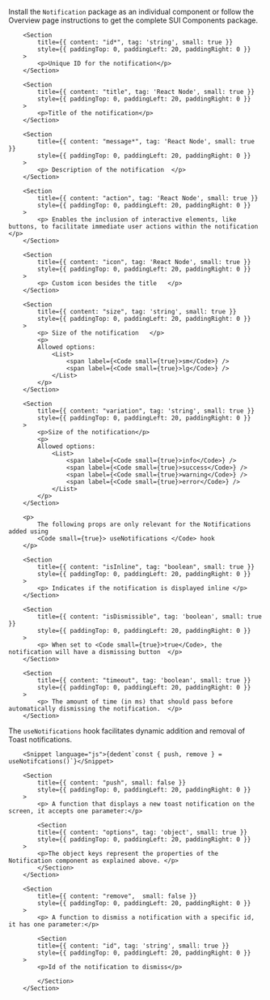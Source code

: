 
<Section
	title="Installation"
	contained={true}
	style={{ paddingTop: 20, paddingBottom: 0 }}
>
	<p>
		Install the <Code small={true}>Notification</Code> package as an individual
		component or follow the Overview page instructions to get the complete SUI
		Components package.
	</p>
</Section>

<Section title="Props" border={true}>

    	<Section
    		title={{ content: "id*", tag: 'string', small: true }}
    		style={{ paddingTop: 0, paddingLeft: 20, paddingRight: 0 }}
    	>
    		<p>Unique ID for the notification</p>
    	</Section>

    	<Section
    		title={{ content: "title", tag: 'React Node', small: true }}
    		style={{ paddingTop: 0, paddingLeft: 20, paddingRight: 0 }}
    	>
    		<p>Title of the notification</p>
    	</Section>

    	<Section
    		title={{ content: "message*", tag: 'React Node', small: true }}
    		style={{ paddingTop: 0, paddingLeft: 20, paddingRight: 0 }}
    	>
    		<p> Description of the notification  </p>
    	</Section>

    	<Section
    		title={{ content: "action", tag: 'React Node', small: true }}
    		style={{ paddingTop: 0, paddingLeft: 20, paddingRight: 0 }}
    	>
    		<p> Enables the inclusion of interactive elements, like buttons, to facilitate immediate user actions within the notification   </p>
    	</Section>

    	<Section
    		title={{ content: "icon", tag: 'React Node', small: true }}
    		style={{ paddingTop: 0, paddingLeft: 20, paddingRight: 0 }}
    	>
    		<p> Custom icon besides the title   </p>
    	</Section>

    	<Section
    		title={{ content: "size", tag: 'string', small: true }}
    		style={{ paddingTop: 0, paddingLeft: 20, paddingRight: 0 }}
    	>
    		<p> Size of the notification   </p>
    		<p>
    		Allowed options:
    			<List>
    				<span label={<Code small={true}>sm</Code>} />
    				<span label={<Code small={true}>lg</Code>} />
    			</List>
    		</p>
    	</Section>

    	<Section
    		title={{ content: "variation", tag: 'string', small: true }}
    		style={{ paddingTop: 0, paddingLeft: 20, paddingRight: 0 }}
    	>
    		<p>Size of the notification</p>
    		<p>
    		Allowed options:
    			<List>
    				<span label={<Code small={true}>info</Code>} />
    				<span label={<Code small={true}>success</Code>} />
    				<span label={<Code small={true}>warning</Code>} />
    				<span label={<Code small={true}>error</Code>} />
    			</List>
    		</p>
    	</Section>

    	<p>
    		The following props are only relevant for the Notifications added using
    		<Code small={true}> useNotifications </Code> hook
    	</p>

    	<Section
    		title={{ content: "isInline", tag: "boolean", small: true }}
    		style={{ paddingTop: 0, paddingLeft: 20, paddingRight: 0 }}
    	>
    		<p> Indicates if the notification is displayed inline </p>
    	</Section>

    	<Section
    		title={{ content: "isDismissible", tag: 'boolean', small: true }}
    		style={{ paddingTop: 0, paddingLeft: 20, paddingRight: 0 }}
    	>
    		<p> When set to <Code small={true}>true</Code>, the notification will have a dismissing button  </p>
    	</Section>

    	<Section
    		title={{ content: "timeout", tag: 'boolean', small: true }}
    		style={{ paddingTop: 0, paddingLeft: 20, paddingRight: 0 }}
    	>
    		<p> The amount of time (in ms) that should pass before automatically dismissing the notification.  </p>
    	</Section>

</Section>

<Section
	title="useNotifications Hook"
	contained={true}
	style={{ paddingTop: 30, paddingBottom: 30 }}
>
		<p>The <Code small={true}>useNotifications</Code> hook facilitates dynamic addition and removal of Toast notifications.</p>

    	<Snippet language="js">{dedent`const { push, remove } = useNotifcations()`}</Snippet>

    	<Section
    		title={{ content: "push", small: false }}
    		style={{ paddingTop: 0, paddingLeft: 20, paddingRight: 0 }}
    	>
    		<p> A function that displays a new toast notification on the screen, it accepts one parameter:</p>

    		<Section
    		title={{ content: "options", tag: 'object', small: true }}
    		style={{ paddingTop: 0, paddingLeft: 20, paddingRight: 0 }}
    	>
    		<p>The object keys represent the properties of the Notification component as explained above. </p>
    		</Section>
    	</Section>

    	<Section
    		title={{ content: "remove",  small: false }}
    		style={{ paddingTop: 0, paddingLeft: 20, paddingRight: 0 }}
    	>
    		<p> A function to dismiss a notification with a specific id, it has one parameter:</p>

    		<Section
    		title={{ content: "id", tag: 'string', small: true }}
    		style={{ paddingTop: 0, paddingLeft: 20, paddingRight: 0 }}
    	>
    		<p>Id of the notification to dismiss</p>

    		</Section>
    	</Section>

</Section>
